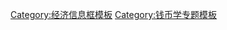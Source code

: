 {{template category
|type = infobox
|description = '''与'''钱币学'''相关的[[Wikipedia:信息框模板|信息框模板]]'''
}}

[[Category:经济信息框模板|Category:经济信息框模板]]
[[Category:钱币学专题模板|Category:钱币学专题模板]]